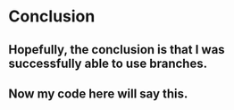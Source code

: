 # Conclusion

## Hopefully, the conclusion is that I was successfully able to use branches.

## Now my code here will say this.
